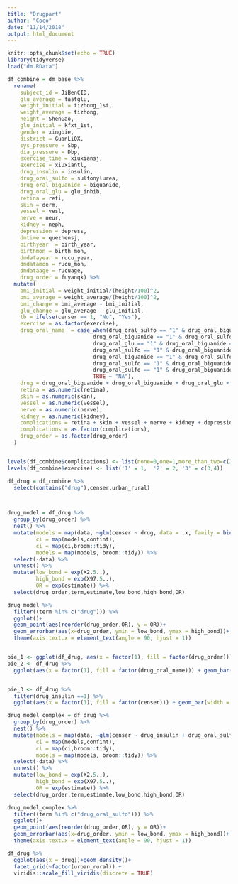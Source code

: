 ```yaml
---
title: "Drugpart"
author: "Coco"
date: "11/14/2018"
output: html_document
---
```


```r
knitr::opts_chunk$set(echo = TRUE)
library(tidyverse)
load("dm.RData")
```

```r
df_combine = dm_base %>% 
  rename(
    subject_id = JiBenCID,
    glu_average = fastglu, 
    weight_initial = tizhong_1st, 
    weight_average = tizhong, 
    height = ShenGao, 
    glu_initial = kfxt_1st,
    gender = xingbie,
    district = GuanLiQX,
    sys_pressure = Sbp,
    dia_pressure = Dbp,
    exercise_time = xiuxiansj,
    exercise = xiuxiantl,
    drug_insulin = insulin,
    drug_oral_sulfo = sulfonylurea,
    drug_oral_biguanide = biguanide,
    drug_oral_glu = glu_inhib,
    retina = reti, 
    skin = derm, 
    vessel = vesl, 
    nerve = neur,
    kidney = neph, 
    depression = depress,
    dmtime = quezhensj,
    birthyear  = birth_year,
    birthmon = birth_mon,
    dmdatayear = rucu_year,
    dmdatamon = rucu_mon,
    dmdataage = rucuage,
    drug_order = fuyaoqk) %>% 
  mutate(
    bmi_initial = weight_initial/(height/100)^2, 
    bmi_average = weight_average/(height/100)^2, 
    bmi_change = bmi_average - bmi_initial,
    glu_change = glu_average - glu_initial,
    tb = ifelse(censer == 1, "No", "Yes"),
    exercise = as.factor(exercise),
    drug_oral_name  = case_when(drug_oral_sulfo == "1" & drug_oral_biguanide == "0" & drug_oral_glu == "0" ~"sulfonylurea",
                           drug_oral_biguanide == "1" & drug_oral_sulfo == "0" & drug_oral_glu == "0" ~ "biguanide",
                           drug_oral_glu == "1" & drug_oral_biguanide == "0" & drug_oral_sulfo == "0" ~ "glu_inhib",
                           drug_oral_sulfo == "1" & drug_oral_biguanide == "1" & drug_oral_glu == "0" ~"sulfonylurea&biguanide",
                           drug_oral_biguanide == "1" & drug_oral_sulfo == "0" & drug_oral_glu == "1" ~ "biguanide&glu_inhib",
                           drug_oral_sulfo == "1" & drug_oral_biguanide == "0" & drug_oral_glu == "1" ~"sulfonylurea&glu_inhib",
                           drug_oral_sulfo == "1" & drug_oral_biguanide == "1" & drug_oral_glu == "1" ~"sulfonylurea&glu_inhib&biguanide",
                           TRUE ~ "NA"),
    drug = drug_oral_biguanide + drug_oral_biguanide + drug_oral_glu + drug_insulin,
    retina = as.numeric(retina),
    skin = as.numeric(skin),
    vessel = as.numeric(vessel),
    nerve = as.numeric(nerve),
    kidney = as.numeric(kidney),
    complications = retina + skin + vessel + nerve + kidney + depression,
    complications = as.factor(complications),
    drug_order = as.factor(drug_order)
  )


levels(df_combine$complications) <- list(none=0,one=1,more_than_two=c(2,6))
levels(df_combine$exercise) <- list('1' = 1,  '2' = 2, '3' = c(3,4))
```

```r
df_drug = df_combine %>% 
  select(contains("drug"),censer,urban_rural) 



drug_model = df_drug %>% 
  group_by(drug_order) %>% 
  nest() %>% 
  mutate(models = map(data, ~glm(censer ~ drug, data = .x, family = binomial())),
         ci = map(models,confint),
         ci = map(ci,broom::tidy),
         models = map(models, broom::tidy)) %>% 
  select(-data) %>% 
  unnest() %>% 
  mutate(low_bond = exp(X2.5..),
         high_bond = exp(X97.5..),
         OR = exp(estimate)) %>% 
  select(drug_order,term,estimate,low_bond,high_bond,OR)

drug_model %>% 
  filter((term %in% c("drug"))) %>% 
  ggplot()+
  geom_point(aes(reorder(drug_order,OR), y = OR))+
  geom_errorbar(aes(x=drug_order, ymin = low_bond, ymax = high_bond))+
  theme(axis.text.x = element_text(angle = 90, hjust = 1))


pie_1 <- ggplot(df_drug, aes(x = factor(1), fill = factor(drug_order))) + geom_bar(width = 1)+coord_polar(theta = "y")
pie_2 <- df_drug %>% 
  ggplot(aes(x = factor(1), fill = factor(drug_oral_name))) + geom_bar(width = 1)+coord_polar(theta = "y")


pie_3 <- df_drug %>% 
  filter(drug_insulin ==1) %>% 
  ggplot(aes(x = factor(1), fill = factor(censer))) + geom_bar(width = 1)+coord_polar(theta = "y")

drug_model_complex = df_drug %>% 
  group_by(drug_order) %>% 
  nest() %>% 
  mutate(models = map(data, ~glm(censer ~ drug_insulin + drug_oral_sulfo + drug_oral_biguanide + drug_oral_glu, data = .x, family = binomial())),
         ci = map(models,confint),
         ci = map(ci,broom::tidy),
         models = map(models, broom::tidy)) %>% 
  select(-data) %>% 
  unnest() %>% 
  mutate(low_bond = exp(X2.5..),
         high_bond = exp(X97.5..),
         OR = exp(estimate)) %>% 
  select(drug_order,term,estimate,low_bond,high_bond,OR)

drug_model_complex %>% 
  filter((term %in% c("drug_oral_sulfo"))) %>% 
  ggplot()+
  geom_point(aes(reorder(drug_order,OR), y = OR))+
  geom_errorbar(aes(x=drug_order, ymin = low_bond, ymax = high_bond))+
  theme(axis.text.x = element_text(angle = 90, hjust = 1))

df_drug %>% 
  ggplot(aes(x = drug))+geom_density()+
  facet_grid(~factor(urban_rural)) + 
  viridis::scale_fill_viridis(discrete = TRUE)

```



